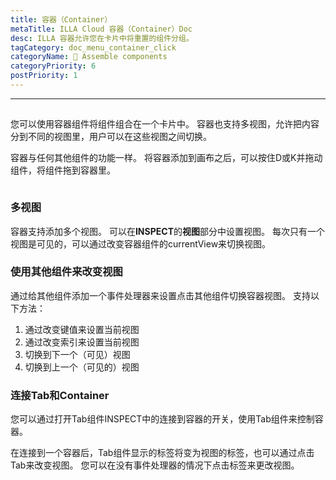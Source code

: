 ```yaml
---
title: 容器（Container）
metaTitle: ILLA Cloud 容器（Container）Doc
desc: ILLA 容器允许您在卡片中将重置的组件分组。
tagCategory: doc_menu_container_click
categoryName: 🧬 Assemble components
categoryPriority: 6
postPriority: 1
---
```


* * *

## <Heading hidden>容器（Container）</Heading>

您可以使用容器组件将组件组合在一个卡片中。 容器也支持多视图，允许把内容分到不同的视图里，用户可以在这些视图之间切换。

容器与任何其他组件的功能一样。 将容器添加到画布之后，可以按住D或K并拖动组件，将组件拖到容器里。

<img
  src='https://cdn.illacloud.com/official-website/img/docs/assemble/container.png'
  alt=""
/>

### 多视图

容器支持添加多个视图。 可以在**INSPECT**的**视图**部分中设置视图。 每次只有一个视图是可见的，可以通过改变容器组件的currentView来切换视图。

### 使用其他组件来改变视图

通过给其他组件添加一个事件处理器来设置点击其他组件切换容器视图。 支持以下方法：

1.  通过改变键值来设置当前视图
2.  通过改变索引来设置当前视图
3.  切换到下一个（可见）视图
4.  切换到上一个（可见的）视图

### 连接Tab和Container

您可以通过打开Tab组件INSPECT中的连接到容器的开关，使用Tab组件来控制容器。

在连接到一个容器后，Tab组件显示的标签将变为视图的标签，也可以通过点击Tab来改变视图。 您可以在没有事件处理器的情况下点击标签来更改视图。 
